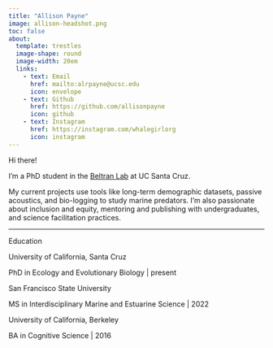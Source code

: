 ```yaml
---
title: "Allison Payne"
image: allison-headshot.png
toc: false 
about: 
  template: trestles
  image-shape: round
  image-width: 20em
  links: 
    - text: Email 
      href: mailto:alrpayne@ucsc.edu
      icon: envelope
    - text: Github
      href: https://github.com/allisonpayne
      icon: github
    - text: Instagram
      href: https://instagram.com/whalegirlorg
      icon: instagram
---
```


[Hi there!]{.custom-subtitle}

I'm a PhD student in the [Beltran Lab](https://beltranlab.ucsc.edu/) at UC Santa Cruz.

My current projects use tools like long-term demographic datasets, passive acoustics, and bio-logging to study marine predators. I'm also passionate about inclusion and equity, mentoring and publishing with undergraduates, and science facilitation practices.

------------------------------------------------------------------------

[Education]{.custom-subtitle}

University of California, Santa Cruz

[PhD in Ecology and Evolutionary Biology \| present]{.custom-subtitle-2}

San Francisco State University

[MS in Interdisciplinary Marine and Estuarine Science \| 2022]{.custom-subtitle-2}

University of California, Berkeley

[BA in Cognitive Science \| 2016]{.custom-subtitle-2}
